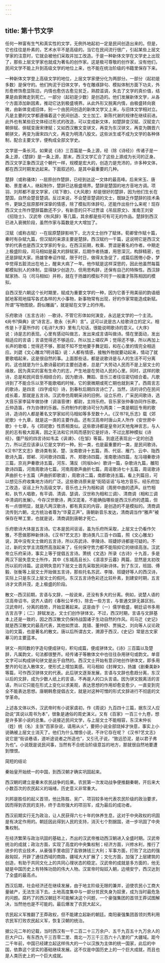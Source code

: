 ```yaml
---
---
---
```

title: 第十节文学
---



任何一种富有生气和真实性的文学，无例外地起初一定是民间创造出来的。但是，它也往往是朴素的，艺术水平不是高级的。当它在民间流行很广，引起某些上层文学家的注意时，它就会被他们采取并加工改造。于是一种新体文学在文学史上出现了，那些上层文学家也就成为著名的创作家。这是极可尊敬的创作家，没有他们，民间文学不能上升到高级文学的地位上来，也不能在统治阶级的书籍里保存下来。

一种新体文学登上高级文学的地位，上层文学家便分化为两部分。一部分（起初是多数）是保守的。他们拘泥于旧体文学，专在雕琢辞句、模拟体制方面下功夫，外形愈修饰愈显陈旧，内情也愈仿古愈见贫乏，熟腔滥调，失去了文学的真价值，结果是由衰微走到死亡。一部分（起初是少数）是创造的。他们发展新体文学，从各个方面添加新因素，推动它达到极盛境界。从此外形又脱离内情，由极盛转向衰微，由新体变成旧体，别一个由民间创造的新体文学又上来，与旧体文学相对立。凡是主要的文学都遵循着这个民间创造、文士加工、新陈代谢的规律在继续前进。此外也有某些旧文体经过形式的改造，可以变成新文体，如楚辞变汉赋、汉赋变六朝俳赋、俳赋变唐宋律赋；又如西汉散文变骈文，再变为东汉骈文，再变为魏晋六朝骈文，再变为唐宋四六文，再变为明清八股文。这些派生或不成为文学的各种体制，配合主要文学，便构成全部文学史。

文学是一条长河。如果说《诗》三百篇是一条上源，经（除《诗经》）传诸子是一条上源，《楚辞》是一条上源，那末，西汉文学汇合了这些上源成为长河的正身。西汉文学正象西汉这个朝代一样，规模是宏大的，创造力是充沛的，许多种文体，都在西汉时期发达起来。下面叙述的，是其中最重要的几种。

楚辞（或称骚体）--屈原创作楚辞，已经到达这一文体的最高峰。后来宋玉、唐勒、景差诸人，继起制作，楚辞已达极盛境界。楚辞是楚国的地方音地方调。项羽、刘邦都不是文学家，《垓下歌》、《大风歌》却是很好的楚辞，因为他们生长在楚国，自然会楚音楚调。反过来说，不会楚音楚调的文士，既缺乏作楚辞的技术条件，更缺乏屈原那样深挚的情感，除了模拟形体辞句，还能作出些什么来呢！现存西汉文士所作楚辞篇数还不少，有新意的只不过贾谊《吊屈原文》、淮南王刘安《招隐士》、汉武帝《秋风辞》等几篇，其余都是些可有可无的作品。楚辞到西汉已进入衰微阶段，虽然作家与篇数是大大增加了。

汉赋（或称古赋）--在屈原楚辞影响下，北方文士创作了赋体。荀卿曾作赋十篇，秦时有杂赋九篇，但汉赋的来源主要是楚辞。西汉赋约一千篇，这说明它是西汉文学的代表也是西汉文学家的专业。在西汉前期，枚乘、贾谊是著名的作者。中期走上极盛阶段，司马相如是最大的辞赋家，后期作者扬雄，用思深沉，构辞精密，也还是辞赋大家。扬雄曾奉诏作赋，限于时日，做得太急促了，成篇后困倦小卧，梦中觉得五脏流出在地上，醒来大病了一年。他作赋是这样深思的，因此他虽然每篇都模拟别人的体制，显得缺少创造力，但用思构辞，还保有自己的特殊性。西汉辞赋家扬、马（司马相如）并称，就在于扬雄的模拟不同于一般庸才陈陈相因的模拟。

自西汉至六朝这个长时期里，赋成为重要文学的一种，因为它善于用美丽的韵语细腻地客观地描写各式各样的大小事物，新事物常有出现，好的作家常能造成新赋。所谓“写物图貌，蔚似雕画”，就是赋在文学上的作用。

乐府歌诗（五言古诗）--歌诗，不管它形体如何演变，永远是文学的一个主流。《尚书?舜典》说“诗言志，歌永（长声）言”。这可以说是古人给歌诗立的定义。相传是卜子夏所作的《毛诗?大序》里有几句话，很能说明歌诗的意义。《大序》说：诗是志的表现。心里有感动叫做志，发出来成言语叫做诗。情在里面动，发出相适应的言语；言语觉得还不够适应，所以加上嗟叹声；觉得还不够，所以再加上长声的歌唱；觉得还不够，那就不知不觉地要手舞足蹈，和在心里的情完全相适应。刘勰《文心雕龙?明诗篇》说：人都有情感，接触外物就要动起来，情动了就要歌唱起来，这是很自然的事。上面那些话，都是说歌诗是与人的生活不可分离的。这也就是为什么歌诗最初的主要创造者，总是广大劳动人民而不是上层文士的缘故，因为真实的富有生命力的志，产生地是在劳动人民的心里。同时，这样的歌诗，总是和民间音乐相结合的，因为歌诗、舞蹈、音乐三者往往密切结合着。凡歌诗到了不能合乐以至不能歌唱的时候，它的衰微期或死亡期也就到来了。西周言志的歌诗，是四言（四字成句）诗，到春秋后期四言诗亡了。当然，活的诗仍在民间成长着，那就是五言诗。汉武帝仿周朝采诗的旧例，设立乐府，广采民间歌诗，选大音乐家李延年做协律（调谐音律）都尉，主持乐府。音乐家张仲春协同作乐歌。丘仲造笛，作为协律的乐器。乐府制作的歌诗可分为两类：一类是朝廷专用的歌诗，造诗的人都是著名文学家如司马相如等多至数十人。《汉书?礼乐志》载《郊祀歌》十九章，就是这一类的主要作品。还有汉高帝时唐山夫人所作《安世房中歌》十七章，与《郊祀歌》性质相类似。这些歌诗都是皇帝对天地鬼神言志，与人民的志有极大距离，因之无法和它共鸣而感到它是好诗，不过比那种模拟《诗经》，僵尸般的四言诗如韦孟《讽谏》、《在邹》等篇，到底还表现出一定的创造力，所以还应该承认它是文学的一种。别一类，也是最重要的一类，是民间歌诗。《汉书?艺文志》歌诗类有吴、楚、汝南歌诗十五篇，燕、代讴、雁门、云中、陇西歌诗九篇，邯郸、河间歌诗四篇，齐、郑歌诗四篇，淮南歌诗四篇，左冯翊秦歌诗三篇，京兆尹秦歌诗五篇，河东、蒲反（同坂bǎn）歌诗一篇，杂歌诗九篇，雒阳歌诗四篇，河南周歌诗七篇，河南周歌声曲折七篇，周谣歌诗七十五篇，周谣歌诗声曲折七十五篇（声曲折即歌谱），周歌诗二篇，南郡歌诗五篇。看上列篇目，可以想见乐府收集地方诗的广泛。这些歌诗原来是“街陌讴谣”与地方音乐，经乐府加工改造，讴谣上升为高级文学，音乐也上升为相和调（周房中曲的遗声。丝竹相和，执节人唱歌，有平调、清调、瑟调，汉世称为相和三调）、清商调（相和三调中清调的发展）。今存汉世歌诗，两汉混淆，不能确指哪些是西汉乐府的遗篇，但有一点很明显，就是凡两汉歌诗，都有真实的内容，是创造的不是模拟的。清商调流传到六朝，北方统治者尊为“华夏正声”。唐朝新音乐发达，清商调当作“雅声”被保存在琴工里，也就是说，清商调到唐朝才死亡。

乐府歌诗大体是五言诗。它本是民间讴谣，虽为乐府所采取，上层文士仍看作欠雅，不愿做那种新体诗。《汉书?艺文志》歌诗类凡三百十四篇，照《文心雕龙》说，其中没有文士做的五言诗，所以苏武诗、李陵诗、班婕妤诗都是可疑的。不过，新的文学主流既然高涨起来了，任何保守势力都不能阻抑它的继续高涨。汉武帝立乐府采诗，事实上等于提倡五言诗。萧统《文选》所录《古诗》十九首，多是两汉下层失意文士所作，其中《东城高且长》、《凛凛岁云暮》两篇，显然是太初改历以前的诗篇。这说明失意的下层文士首先采取民间新诗体。到了东汉，班固、傅毅、张衡等上层文士开始做五言诗，那些托名苏武、李陵、班婕妤等人的西汉诗，实际上只是东汉上层文士的假托。东汉五言诗色彩还比较朴素，到建安时期，五言诗才文质并茂，走上极盛的阶段。

散文--西汉前期，言语与文辞，一般说来，还没有多大的分离。例如，说楚人语的汉高帝诏书，说齐人语的《春秋公羊传》，除去一些方言，与普通文辞无甚区别。汉武帝时，分离的趋势，开始显著起来。这是由于（一）儒学极盛，朝廷诏书多用古言古字；（二）辞赋发达，文士们创作骈体文。不过，西汉时期，言语与文辞基本上还是一致的，因之西汉散文仍保持战国诸子生动自然的作风。司马迁《史记》就是西汉散文的最高代表，其他如贾谊、晁错、董仲舒、贾捐之、刘向等人议论政治的文篇，也是著名的散文。唐以后所谓古文，溯源于西汉，《史记》常是古文家摹习的主要蓝本。

骈文--用同数的字造句便成骈句，积句成篇，便成骈体文。《诗》三百篇以及楚辞，凡属韵文，句法都很整齐。经传诸子等散体文中也往往杂用骈句或韵文。单音文字可以构成骈句骈文是出于自然的。西汉文士开始有意识地创作骈体文，即多用整齐的句法入散体文，使形式上增加美感。司马相如《封禅文》，扬雄《剧秦美新》等篇，可作西汉骈体文的代表。此后骈文逐渐发展，言语与文辞也愈趋分离，东汉以后的文辞，成为少数人纸上的言语，不再是人的口头言语。因为骈文脱离活的言语，所以它只能在形式上变化以求美观，表达思想的作用却愈变愈少，一直变到完全不能表达思想。唐朝韩愈提倡古文，就是对这种可憎的形式文辞进行不彻底的文学革命。

上述各文体以外，汉武帝时有小说家虞初，作《周说》九百四十三篇，据东汉人应劭说“其说以周书为本”，很象是通俗的周史演义。又有《百家》一百三十九卷，想是许多家小说的总集。小说接近民间文学，与上层文士不能相容，东汉末仲长（姓）统（名）主张“百家杂说，请用从火”，要把小说全部烧掉才快意，事实上小说确被上层文士消灭了。他们为什么憎恨小说，不许它存在呢？《汉书?艺文志》说它是“街谈巷语，道听途说者之所造也”，又引孔子说，“致远恐泥，是以君子弗为也”。小说既是说民间事，当然有不合统治阶级意旨的地方，那就很自然地要遭到憎恨。

简短的结论

秦始皇开始统一的中国，到西汉朝才确实巩固起来。

西汉朝的建立是秦末农民战争的后果。农民第一次发动战争便推翻秦朝，开后来大小数百次的农民起义的端绪，历史意义非常重大。

刘邦是胜任的起义首领，他比陈胜、吴广、项羽较多地代表农民阶级的政治要求，因而得到农民的支持，终于击败强大的项羽军，成为最后的成功者。

西汉前期实行无为政治，让人民获得六七十年的休养生息，这对于中央政权的巩固是有决定作用的。朝廷因此得到人民的支持，消灭七个割据国，进一步巩固了中央集权制。

在经济繁荣与政治巩固的基础上，杰出的汉武帝推动西汉朝进入全盛时期。汉武帝统治的成就；政治方面，实现了高度的中央集权制；经济方面，兴修水利，推行了进步的农业技术，从豪强手里收回了盐铁铸钱三大利；军事方面，打败了北边的强敌匈奴，开辟了通往西域的商路，疆域大大扩展了；文化方面，加强了上层建筑的创造，有助于共同文化上的共同心理状态的稳定。汉武帝的成就是多方面的，他无疑是中国历史上有特殊功勋的伟大人物。汉宣帝时匈奴入朝，边境安宁，西汉达到了全盛的最高点。

西汉后期，社会经济还在继续发展，由于地主阶级无限的兼并，迫使农民小工商大量破产，无法生活下去。土地高度集中与一部分贫民失身为奴隶，成为当时最危急的问题。腐朽了的西汉朝廷不可能解决这个问题，一个豪强集团的首领王莽试图解决，当然他也是不可能的。最后爆发了农民大起义。

农民起义军推翻了王莽政权，但不能建立起新的朝廷。南阳豪强集团首领刘秀利用农民军打败农民起义军，恢复汉朝的统治。

据公元二年的记载，当时西汉有一千二百二十三万余户、五千九百五十九万余人的巨大户口，有东西九千三百零二里、南北一万三千三百六十八里的广大疆域。距今二千年前，中国已经建立起这样伟大的一个以汉族为主体的统一国家，此后的中国，依靠这个坚实的基础继续发展。这不仅是中国历史上的一个巨大成就，而且也是人类历史上的一个巨大成就。